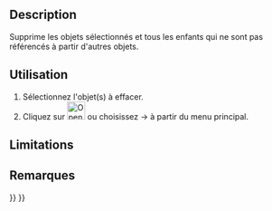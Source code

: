<languages/>

{{Docnav/fr
|[[OpenSCAD_ReplaceObject/fr|Remplacer un objet]]
|[[OpenSCAD_RefineShapeFeature/fr|Affiner la forme]]
|[[OpenSCAD_Workbench/fr|Atelier OpenSCAD]]
|IconL=OpenSCAD_ReplaceObject.svg
|IconR=OpenSCAD_RefineShapeFeature.svg
|IconC=Workbench_OpenSCAD.svg
}}

{{GuiCommand/fr
|Name=OpenSCAD RemoveSubtree
|Name/fr=OpenSCAD Supprimer objets/enfants
|MenuLocation=OpenSCAD → Supprimer des objets et ses enfants
|Workbenches=[[OpenSCAD_Workbench/fr|OpenSCAD]]
}}

==Description== 

Supprime les objets sélectionnés et tous les enfants qui ne sont pas référencés à partir d'autres objets.

<span id="Usage"></span>
==Utilisation== 

# Sélectionnez l'objet(s) à effacer.
# Cliquez sur [[Image:OpenSCAD_RemoveSubtree.svg|32px]] ou choisissez {{KEY|OpenSCAD}} → {{KEY|[[Image:OpenSCAD_RemoveSubtree.svg|32px]] Supprimer des objets et ses enfants}} à partir du menu principal.

==Limitations==


<span id="Notes"></span>
==Remarques==


{{Docnav/fr
|[[OpenSCAD_ReplaceObject/fr|Remplacer un objet]]
|[[OpenSCAD_RefineShapeFeature/fr|Affiner la forme]]
|[[OpenSCAD_Workbench/fr|Atelier OpenSCAD]]
|IconL=OpenSCAD_ReplaceObject.svg
|IconR=OpenSCAD_RefineShapeFeature.svg
|IconC=Workbench_OpenSCAD.svg
}}

{{OpenSCAD_Tools_navi{{#translation:}}}}
{{Userdocnavi{{#translation:}}}}